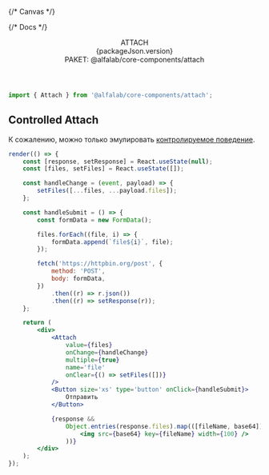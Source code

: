 
[//]: # (import { ComponentHeader, Tabs } from '@storybook/blocks';)



<Meta title='Components/Attach' component={Attach} id='Attach' />

{/* Canvas */}

<Story name='Attach'>
    <Attach
        size={select('size', ['xxs', 'xs', 's', 'm', 'l'], 's')}
        buttonContent={text('buttonContent', undefined)}
        disabled={boolean('disabled', false)}
        maxFilenameLength={number('maxFilenameLength', undefined)}
        multiple={boolean('multiple', false)}
        noFileText={text('noFileText', undefined)}
        progressBarPercent={number('progressBarPercent', undefined)}
    />
</Story>

{/* Docs */}

[//]: # (<ComponentHeader)

[//]: # (    name='Attach')

[//]: # (    version={packageJson.version})

[//]: # (    package='@alfalab/core-components/attach')

[//]: # (    design='https://www.figma.com/file/cdNnkh2QdxuvYLrBm4cubM/Web-%3A%3A-Core-Default-Components?node-id=8960%3A60748')

[//]: # (/>)

<header>
    <div>ATTACH</div>
    <div>{packageJson.version}</div>
    <div>PAKET: @alfalab/core-components/attach</div>
    <Description/>
</header>


```jsx
import { Attach } from '@alfalab/core-components/attach';
```

[//]: # (<Tabs)

[//]: # (    description={<Description />})

[//]: # (    changelog={<Markdown>{Changelog}</Markdown>})

[//]: # (    props={<ArgsTable of={AttachTS} />})

[//]: # (/>)

## Controlled Attach

К сожалению, можно только эмулировать [контролируемое поведение](https://ru.reactjs.org/docs/uncontrolled-components.html#the-file-input-tag).

```jsx live
render(() => {
    const [response, setResponse] = React.useState(null);
    const [files, setFiles] = React.useState([]);

    const handleChange = (event, payload) => {
        setFiles([...files, ...payload.files]);
    };

    const handleSubmit = () => {
        const formData = new FormData();

        files.forEach((file, i) => {
            formData.append(`file${i}`, file);
        });

        fetch('https://httpbin.org/post', {
            method: 'POST',
            body: formData,
        })
            .then((r) => r.json())
            .then((r) => setResponse(r));
    };

    return (
        <div>
            <Attach
                value={files}
                onChange={handleChange}
                multiple={true}
                name='file'
                onClear={() => setFiles([])}
            />
            <Button size='xs' type='button' onClick={handleSubmit}>
                Отправить
            </Button>

            {response &&
                Object.entries(response.files).map(([fileName, base64]) => (
                    <img src={base64} key={fileName} width={100} />
                ))}
        </div>
    );
});
```
